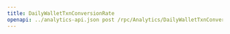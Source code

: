 ---
title: DailyWalletTxnConversionRate
openapi: ../analytics-api.json post /rpc/Analytics/DailyWalletTxnConversionRate
---
